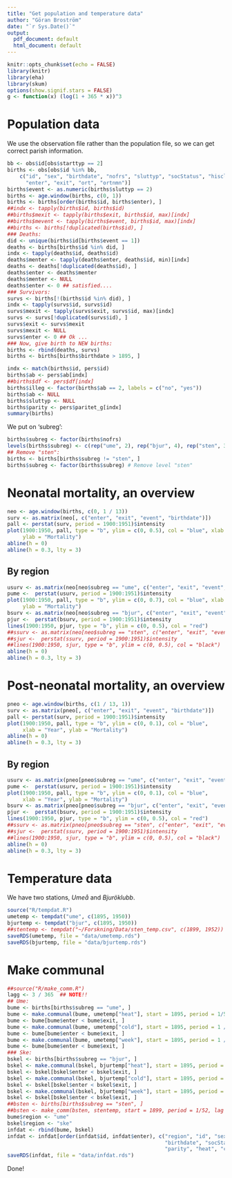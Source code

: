 ```yaml
---
title: "Get population and temperature data"
author: "Göran Broström"
date: "`r Sys.Date()`"
output:
  pdf_document: default
  html_document: default
---
```


```r
knitr::opts_chunk$set(echo = FALSE)
library(knitr)
library(eha)
library(skum)
options(show.signif.stars = FALSE)
g <- function(x) (log(1 + 365 * x))^3
```

# Population data

We use the observation file rather than the  population file, so we can get 
correct parish information.

```r
bb <- obs$id[obs$starttyp == 2]
births <- obs[obs$id %in% bb, 
    c("id", "sex", "birthdate", "nofrs", "sluttyp", "socStatus", "hisclass", 
      "enter", "exit", "ort", "ortnmn")]
births$event <- as.numeric(births$sluttyp == 2)
births <- age.window(births, c(0, 1))
births <- births[order(births$id, births$enter), ]
##indx <- tapply(births$id, births$id)
##births$mexit <- tapply(births$exit, births$id, max)[indx]
##births$mevent <- tapply(births$event, births$id, max)[indx]
##births <- births[!duplicated(births$id), ]
### Deaths:
did <- unique(births$id[births$event == 1])
deaths <- births[births$id %in% did, ]
indx <- tapply(deaths$id, deaths$id)
deaths$menter <- tapply(deaths$enter, deaths$id, min)[indx]
deaths <- deaths[!duplicated(deaths$id), ]
deaths$enter <- deaths$menter
deaths$menter <- NULL
deaths$enter <- 0 ## satisfied....
### Survivors:
survs <- births[!(births$id %in% did), ]
indx <- tapply(survs$id, survs$id)
survs$mexit <- tapply(survs$exit, survs$id, max)[indx]
survs <- survs[!duplicated(survs$id), ]
survs$exit <- survs$mexit
survs$mexit <- NULL
survs$enter <- 0 ## Ok ...
### Now, give birth to NEW births:
births <- rbind(deaths, survs)
births <- births[births$birthdate > 1895, ]

indx <- match(births$id, pers$id)
births$ab <- pers$ab[indx]
##births$df <- pers$df[indx]
births$illeg <- factor(births$ab == 2, labels = c("no", "yes"))
births$ab <- NULL
births$sluttyp <- NULL
births$parity <- pers$paritet_g[indx]
summary(births)                                
```

We put on 'subreg':

```r
births$subreg <- factor(births$nofrs)
levels(births$subreg) <- c(rep("ume", 2), rep("bjur", 4), rep("sten", 3))
## Remove "sten":
births <- births[births$subreg != "sten", ]
births$subreg <- factor(births$subreg) # Remove level "sten"
```

# Neonatal mortality, an overview

```r
neo <- age.window(births, c(0, 1 / 13))
surv <- as.matrix(neo[, c("enter", "exit", "event", "birthdate")])
pall <- perstat(surv, period = 1900:1951)$intensity
plot(1900:1950, pall, type = "b", ylim = c(0, 0.5), col = "blue", xlab = "Year",
     ylab = "Mortality")
abline(h = 0)
abline(h = 0.3, lty = 3)
```

## By region

```r
usurv <- as.matrix(neo[neo$subreg == "ume", c("enter", "exit", "event", "birthdate")])
pume <-  perstat(usurv, period = 1900:1951)$intensity
plot(1900:1950, pall, type = "b", ylim = c(0, 0.7), col = "blue", xlab = "Year",
     ylab = "Mortality")
bsurv <- as.matrix(neo[neo$subreg == "bjur", c("enter", "exit", "event", "birthdate")])
pjur <-  perstat(bsurv, period = 1900:1951)$intensity
lines(1900:1950, pjur, type = "b", ylim = c(0, 0.5), col = "red")
##ssurv <- as.matrix(neo[neo$subreg == "sten", c("enter", "exit", "event", "birthdate")])
##sjur <-  perstat(ssurv, period = 1900:1951)$intensity
##lines(1900:1950, sjur, type = "b", ylim = c(0, 0.5), col = "black")
abline(h = 0)
abline(h = 0.3, lty = 3)
```



# Post-neonatal mortality, an overview

```r
pneo <- age.window(births, c(1 / 13, 1))
surv <- as.matrix(pneo[, c("enter", "exit", "event", "birthdate")])
pall <- perstat(surv, period = 1900:1951)$intensity
plot(1900:1950, pall, type = "b", ylim = c(0, 0.1), col = "blue",
     xlab = "Year", ylab = "Mortality")
abline(h = 0)
abline(h = 0.3, lty = 3)
```

## By region

```r
usurv <- as.matrix(pneo[pneo$subreg == "ume", c("enter", "exit", "event", "birthdate")])
pume <-  perstat(usurv, period = 1900:1951)$intensity
plot(1900:1950, pall, type = "b", ylim = c(0, 0.1), col = "blue",
     xlab = "Year", ylab = "Mortality")
bsurv <- as.matrix(pneo[pneo$subreg == "bjur", c("enter", "exit", "event", "birthdate")])
pjur <-  perstat(bsurv, period = 1900:1951)$intensity
lines(1900:1950, pjur, type = "b", ylim = c(0, 0.5), col = "red")
##ssurv <- as.matrix(pneo[pneo$subreg == "sten", c("enter", "exit", "event", "birthdate")])
##sjur <-  perstat(ssurv, period = 1900:1951)$intensity
##lines(1900:1950, sjur, type = "b", ylim = c(0, 0.5), col = "black")
abline(h = 0)
abline(h = 0.3, lty = 3)
```


# Temperature data

We have two stations, *Umeå* and *Bjuröklubb*.


```r
source("R/tempdat.R")
umetemp <- tempdat("ume", c(1895, 1950))
bjurtemp <- tempdat("bjur", c(1895, 1950))
##stentemp <- tempdat("~/Forskning/Data/sten_temp.csv", c(1899, 1952))
saveRDS(umetemp, file = "data/umetemp.rds")
saveRDS(bjurtemp, file = "data/bjurtemp.rds")
```

# Make communal

```r
##source("R/make_comm.R")
lagg <- 3 / 365  ## NOTE!!
## Ume:
bume <- births[births$subreg == "ume", ]
bume <- make.communal(bume, umetemp["heat"], start = 1895, period = 1/52, lag = lagg)
bume <- bume[bume$enter < bume$exit, ]
bume <- make.communal(bume, umetemp["cold"], start = 1895, period = 1 / 52, lag = lagg)
bume <- bume[bume$enter < bume$exit, ]
bume <- make.communal(bume, umetemp["week"], start = 1895, period = 1 / 52, lag = lagg)
bume <- bume[bume$enter < bume$exit, ]
### Ske:
bskel <- births[births$subreg == "bjur", ]
bskel <- make.communal(bskel, bjurtemp["heat"], start = 1895, period = 1/52, lag = lagg)
bskel <- bskel[bskel$enter < bskel$exit, ]
bskel <- make.communal(bskel, bjurtemp["cold"], start = 1895, period = 1 / 52, lag = lagg)
bskel <- bskel[bskel$enter < bskel$exit, ]
bskel <- make.communal(bskel, bjurtemp["week"], start = 1895, period = 1 / 52, lag = lagg)
bskel <- bskel[bskel$enter < bskel$exit, ]
##bsten <- births[births$subreg == "sten", ]
##bsten <- make_comm(bsten, stentemp, start = 1899, period = 1/52, lag = lagg)
bume$region <- "ume"
bskel$region <- "ske"
infdat <- rbind(bume, bskel)
infdat <- infdat[order(infdat$id, infdat$enter), c("region", "id", "sex", "enter", "exit", "event", 
                                                   "birthdate", "socStatus", "hisclass", "illeg",
                                                   "parity", "heat", "cold", "week")]
saveRDS(infdat, file = "data/infdat.rds")
```

Done!
